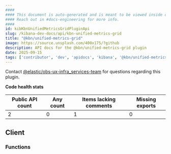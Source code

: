 ```yaml
---
####
#### This document is auto-generated and is meant to be viewed inside our experimental, new docs system.
#### Reach out in #docs-engineering for more info.
####
id: kibKbnUnifiedMetricsGridPluginApi
slug: /kibana-dev-docs/api/kbn-unified-metrics-grid
title: "@kbn/unified-metrics-grid"
image: https://source.unsplash.com/400x175/?github
description: API docs for the @kbn/unified-metrics-grid plugin
date: 2025-09-15
tags: ['contributor', 'dev', 'apidocs', 'kibana', '@kbn/unified-metrics-grid']
---
```




Contact [@elastic/obs-ux-infra_services-team](https://github.com/orgs/elastic/teams/obs-ux-infra_services-team) for questions regarding this plugin.

**Code health stats**

| Public API count  | Any count | Items lacking comments | Missing exports |
|-------------------|-----------|------------------------|-----------------|
| 2 | 0 | 1 | 0 |

## Client

### Functions
<DocDefinitionList data={kbnUnifiedMetricsGridObj.client.functions}/>

